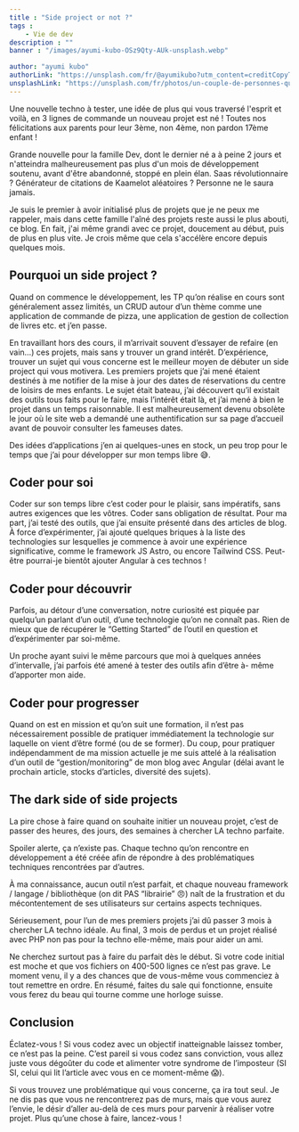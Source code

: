 ```yaml
---
title : "Side project or not ?"
tags :
    - Vie de dev
description : ""
banner : "/images/ayumi-kubo-OSz9Qty-AUk-unsplash.webp"

author: "ayumi kubo"
authorLink: "https://unsplash.com/fr/@ayumikubo?utm_content=creditCopyText&utm_medium=referral&utm_source=unsplash"
unsplashLink: "https://unsplash.com/fr/photos/un-couple-de-personnes-qui-marchent-devant-un-immeuble-OSz9Qty-AUk?utm_content=creditCopyText&utm_medium=referral&utm_source=unsplash"
---
```


Une nouvelle techno à tester, une idée de plus qui vous traversé l'esprit et voilà, en 3 lignes de commande un nouveau projet est né ! Toutes nos félicitations aux parents pour leur 3ème, non 4ème, non pardon 17ème enfant ! 

Grande nouvelle pour la famille Dev, dont le dernier né a à peine 2 jours et n'atteindra malheureusement pas plus d'un mois de développement soutenu, avant d'être abandonné, stoppé en plein élan. Saas révolutionnaire ? Générateur de citations de Kaamelot aléatoires ? Personne ne le saura jamais.

Je suis le premier à avoir initialisé plus de projets que je ne peux me rappeler, mais dans cette famille l'aîné des projets reste aussi le plus abouti, ce blog. En fait, j'ai même grandi avec ce projet, doucement au début, puis de plus en plus vite. Je crois même que cela s'accélère encore depuis quelques mois.

## Pourquoi un side project ?

Quand on commence le développement, les TP qu’on réalise en cours sont généralement assez limités, un CRUD autour d’un thème comme une application de commande de pizza, une application de gestion de collection de livres etc. et j’en passe. 

En travaillant hors des cours, il m’arrivait souvent d’essayer de refaire (en vain…) ces projets, mais sans y trouver un grand intérêt. D’expérience, trouver un sujet qui vous concerne est le meilleur moyen de débuter un side project qui vous motivera. Les premiers projets que j’ai mené étaient destinés à me notifier de la mise à jour des dates de réservations du centre de loisirs de mes enfants. Le sujet était bateau, j’ai découvert qu’il existait des outils tous faits pour le faire, mais l’intérêt était là, et j’ai mené à bien le projet dans un temps raisonnable. Il est malheureusement devenu obsolète le jour où le site web a demandé une authentification sur sa page d’accueil avant de pouvoir consulter les fameuses dates.

Des idées d’applications j’en ai quelques-unes en stock, un peu trop pour le temps que j’ai pour développer sur mon temps libre 😅.

## Coder pour soi

Coder sur son temps libre c’est coder pour le plaisir, sans impératifs, sans autres exigences que les vôtres. Coder sans obligation de résultat. Pour ma part, j’ai testé des outils, que j’ai ensuite présenté dans des articles de blog. À force d’expérimenter, j’ai ajouté quelques briques à la liste des technologies sur lesquelles je commence à avoir une expérience significative, comme le framework JS Astro, ou encore Tailwind CSS. Peut-être pourrai-je bientôt ajouter Angular à ces technos !

## Coder pour découvrir

Parfois, au détour d’une conversation, notre curiosité est piquée par quelqu’un parlant d’un outil, d’une technologie qu’on ne connaît pas. Rien de mieux que de récupérer le “Getting Started” de l’outil en question et d’expérimenter par soi-même.

Un proche ayant suivi le même parcours que moi à quelques années d’intervalle, j’ai parfois été amené à tester des outils afin d’être à- même d’apporter mon aide. 

## Coder pour progresser

Quand on est en mission et qu’on suit une formation, il n’est pas nécessairement possible de pratiquer immédiatement la technologie sur laquelle on vient d’être formé (ou de se former). Du coup, pour pratiquer indépendamment de ma mission actuelle je me suis attelé à la réalisation d’un outil de “gestion/monitoring” de mon blog avec Angular (délai avant le prochain article, stocks d’articles, diversité des sujets).

## The dark side of side projects

La pire chose à faire quand on souhaite initier un nouveau projet, c’est de passer des heures, des jours, des semaines à chercher LA techno parfaite. 

Spoiler alerte, ça n’existe pas. Chaque techno qu’on rencontre en développement a été créée afin de répondre à des problématiques techniques rencontrées par d’autres. 

À ma connaissance, aucun outil n’est parfait, et chaque nouveau framework / langage / bibliothèque (on dit PAS “librairie” 😠) naît de la frustration et du mécontentement de ses utilisateurs sur certains aspects techniques.

Sérieusement, pour l’un de mes premiers projets j’ai dû passer 3 mois à chercher LA techno idéale. Au final, 3 mois de perdus et un projet réalisé avec PHP non pas pour la techno elle-même, mais pour aider un ami.

Ne cherchez surtout pas à faire du parfait dès le début. Si votre code initial est moche et que vos fichiers on 400-500 lignes ce n’est pas grave. Le moment venu, il y a des chances que de vous-même vous commenciez à tout remettre en ordre. En résumé, faites du sale qui fonctionne, ensuite vous ferez du beau qui tourne comme une horloge suisse.

## Conclusion

Éclatez-vous ! Si vous codez avec un objectif inatteignable laissez tomber, ce n’est pas la peine. C’est pareil si vous codez sans conviction, vous allez juste vous dégoûter du code et alimenter votre syndrome de l’imposteur (SI SI, celui qui lit l’article avec vous en ce moment-même 😱).

Si vous trouvez une problématique qui vous concerne, ça ira tout seul. Je ne dis pas que vous ne rencontrerez pas de murs, mais que vous aurez l’envie, le désir d’aller au-delà de ces murs pour parvenir à réaliser votre projet. Plus qu’une chose à faire, lancez-vous !